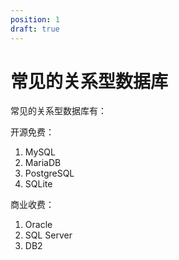 ```yaml
---
position: 1
draft: true
---
```


# 常见的关系型数据库

常见的关系型数据库有：

开源免费：
1. MySQL
2. MariaDB
3. PostgreSQL
4. SQLite

商业收费：
1. Oracle
2. SQL Server
3. DB2